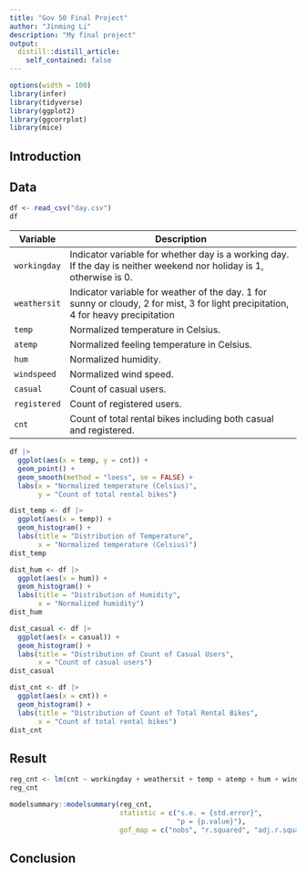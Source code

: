 ```yaml
---
title: "Gov 50 Final Project"
author: "Jinming Li"
description: "My final project"
output:
  distill::distill_article:
    self_contained: false
---
```


```r
options(width = 100)
library(infer)
library(tidyverse)
library(ggplot2)
library(ggcorrplot)
library(mice)
```

## Introduction

## Data

```r
df <- read_csv("day.csv")
df
```

| Variable     | Description                                                                                                                        |
|--------------|------------------------------------------------------------------------------------------------------------------------------------|
| `workingday` | Indicator variable for whether day is a working day. If the day is neither weekend nor holiday is 1, otherwise is 0.               |
| `weathersit` | Indicator variable for weather of the day. 1 for sunny or cloudy, 2 for mist, 3 for light precipitation, 4 for heavy precipitation |
| `temp`       | Normalized temperature in Celsius.                                                                                                 |
| `atemp`      | Normalized feeling temperature in Celsius.                                                                                         |
| `hum`        | Normalized humidity.                                                                                                               |
| `windspeed`  | Normalized wind speed.                                                                                                             |
| `casual`     | Count of casual users.                                                                                                             |
| `registered` | Count of registered users.                                                                                                         |
| `cnt`        | Count of total rental bikes including both casual and registered.                                                                  |

```r
df |>
  ggplot(aes(x = temp, y = cnt)) +
  geom_point() +
  geom_smooth(method = "loess", se = FALSE) +
  labs(x = "Normalized temperature (Celsius)", 
       y = "Count of total rental bikes")
```

```r
dist_temp <- df |>
  ggplot(aes(x = temp)) +
  geom_histogram() +
  labs(title = "Distribution of Temperature",
       x = "Normalized temperature (Celsius)")
dist_temp

dist_hum <- df |>
  ggplot(aes(x = hum)) +
  geom_histogram() +
  labs(title = "Distribution of Humidity",
       x = "Normalized humidity")
dist_hum

dist_casual <- df |>
  ggplot(aes(x = casual)) +
  geom_histogram() +
  labs(title = "Distribution of Count of Casual Users",
       x = "Count of casual users")
dist_casual
```

```r
dist_cnt <- df |>
  ggplot(aes(x = cnt)) +
  geom_histogram() +
  labs(title = "Distribution of Count of Total Rental Bikes",
       x = "Count of total rental bikes")
dist_cnt
```

## Result

```r
reg_cnt <- lm(cnt ~ workingday + weathersit + temp + atemp + hum + windspeed + casual + registered, data = df)
reg_cnt

modelsummary::modelsummary(reg_cnt,
                           statistic = c("s.e. = {std.error}",
                                         "p = {p.value}"),
                           gof_map = c("nobs", "r.squared", "adj.r.squared"))
```

## Conclusion

